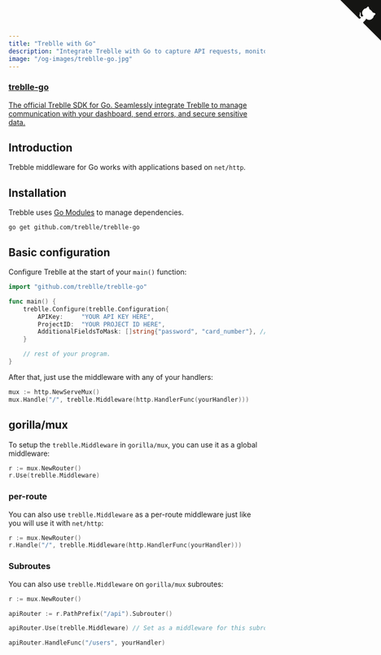 ```yaml
---
title: "Treblle with Go"
description: "Integrate Treblle with Go to capture API requests, monitor errors, and enhance security. Follow our setup guide to configure Treblle for real-time insights."
image: "/og-images/treblle-go.jpg"
---
```


<div class="max-w-full mx-auto shadow-lg rounded-lg overflow-hidden">
  <a href="https://github.com/Treblle/treblle-go" title="View source on GitHub" aria-label="View source on GitHub" class="relative no-underline">
    <div>
      <svg width="80" height="80" viewBox="0 0 250 250" style="fill:#151513; color:#fff; position: absolute; top: 0; border: 0; right: 0;" aria-hidden="true">
        <path d="M0,0 L115,115 L130,115 L142,142 L250,250 L250,0 Z"></path>
        <path d="M128.3,109.0 C113.8,99.7 119.0,89.6 119.0,89.6 C122.0,82.7 120.5,78.6 120.5,78.6 C119.2,72.0 123.4,76.3 123.4,76.3 C127.3,80.9 125.5,87.3 125.5,87.3 C122.9,97.6 130.6,101.9 134.4,103.2" fill="currentColor" style="transform-origin: 130px 106px;" class="octo-arm"></path>
        <path d="M115.0,115.0 C114.9,115.1 118.7,116.5 119.8,115.4 L133.7,101.6 C136.9,99.2 139.9,98.4 142.2,98.6 C133.8,88.0 127.5,74.4 143.8,58.0 C148.5,53.4 154.0,51.2 159.7,51.0 C160.3,49.4 163.2,43.6 171.4,40.1 C171.4,40.1 176.1,42.5 178.8,56.2 C183.1,58.6 187.2,61.8 190.9,65.4 C194.5,69.0 197.7,73.2 200.1,77.6 C213.8,80.2 216.3,84.9 216.3,84.9 C212.7,93.1 206.9,96.0 205.4,96.6 C205.1,102.4 203.0,107.8 198.3,112.5 C181.9,128.9 168.3,122.5 157.7,114.1 C157.9,116.9 156.7,120.9 152.7,124.9 L141.0,136.5 C139.8,137.7 141.6,141.9 141.8,141.8 Z" fill="currentColor" class="octo-body"></path>
      </svg>
    </div>
    <div class="grid grid-cols-4 gap-4 px-2 py-2">
      <div class="col-span-4">
      	<h3 class="text-xl font-semibold">treblle-go</h3>
      	<p class="text-sm font-medium">The official Treblle SDK for Go. Seamlessly integrate Treblle to manage communication with your dashboard, send errors, and secure sensitive data.</p>
      </div>
    </div>
  </a>
</div>

## Introduction

Trebble middleware for Go works with applications based on `net/http`.

## Installation

Trebble uses [Go Modules](https://github.com/golang/go/wiki/Modules) to manage dependencies.

```shell
go get github.com/treblle/treblle-go
```

## Basic configuration

Configure Treblle at the start of your `main()` function:

```go
import "github.com/treblle/treblle-go"

func main() {
	treblle.Configure(treblle.Configuration{
		APIKey:     "YOUR API KEY HERE",
		ProjectID:  "YOUR PROJECT ID HERE",
        AdditionalFieldsToMask: []string{"password", "card_number"}, // optional, specify additional fields to mask
	}

    // rest of your program.
}
```

After that, just use the middleware with any of your handlers:

```go
mux := http.NewServeMux()
mux.Handle("/", treblle.Middleware(http.HandlerFunc(yourHandler)))
```

## gorilla/mux

To setup the `treblle.Middleware` in `gorilla/mux`, you can use it as a global middleware:

```go
r := mux.NewRouter()
r.Use(treblle.Middleware)
```

### per-route

You can also use `treblle.Middleware` as a per-route middleware just like you will use it with `net/http`:

```go
r := mux.NewRouter()
r.Handle("/", treblle.Middleware(http.HandlerFunc(yourHandler)))
```

### Subroutes

You can also use `treblle.Middleware` on `gorilla/mux` subroutes:

```go
r := mux.NewRouter()

apiRouter := r.PathPrefix("/api").Subrouter()

apiRouter.Use(treblle.Middleware) // Set as a middleware for this subroute

apiRouter.HandleFunc("/users", yourHandler)
```